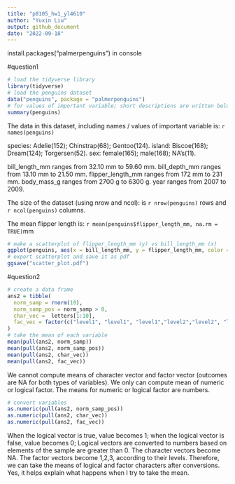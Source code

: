```yaml
---
title: "p8105_hw1_yl4610"
author: "Yuxin Liu"
output: github_document
date: "2022-09-18"
---
```


install.packages("palmerpenguins") in console 

#question1

```r
# load the tidyverse library 
library(tidyverse)
# load the penguins dataset
data("penguins", package = "palmerpenguins")
# for values of important variable; short descriptions are written below 
summary(penguins)
```
The data in this dataset, including names / values of important variable is: `r names(penguins)` 

species: Adelie(152); Chinstrap(68); Gentoo(124).
island: Biscoe(168); Dream(124); Torgersen(52).
sex: female(165); male(168);  NA's(11).

bill_length_mm ranges from 32.10 mm to 59.60 mm. bill_depth_mm ranges from 13.10 mm to 21.50 mm. flipper_length_mm ranges from 172 mm to 231 mm. body_mass_g ranges from 2700 g to 6300 g. year ranges from 2007 to 2009. 

The size of the dataset (using nrow and ncol): is `r nrow(penguins)` rows and `r ncol(penguins)` columns.

The mean flipper length is: `r mean(penguins$flipper_length_mm, na.rm = TRUE)`mm

```r
# make a scatterplot of flipper_length_mm (y) vs bill_length_mm (x)
ggplot(penguins, aes(x = bill_length_mm, y = flipper_length_mm, color = species)) + geom_point() 
# export scatterplot and save it as pdf 
ggsave("scatter_plot.pdf")
```

#question2

```r
# create a data frame
ans2 = tibble(
  norm_samp = rnorm(10),
  norm_samp_pos = norm_samp > 0,
  char_vec =  letters[1:10],
  fac_vec = factor(c("level1", "level1", "level1","level2","level2", "level2", "level3","level3","level3", "level3"), levels = c("level1", "level2", "level3")),
)
# take the mean of each variable 
mean(pull(ans2, norm_samp))
mean(pull(ans2, norm_samp_pos))
mean(pull(ans2, char_vec))
mean(pull(ans2, fac_vec))
```
We cannot compute means of character vector and factor vector (outcomes are NA for both types of variables). We only can compute mean of numeric or logical factor. The means for numeric or logical factor are numbers.
```r
# convert variables
as.numeric(pull(ans2, norm_samp_pos))
as.numeric(pull(ans2, char_vec))
as.numeric(pull(ans2, fac_vec))
```
When the logical vector is true, value becomes 1; when the logical vector is false, value becomes 0; Logical vectors are converted to numbers based on elements of the sample are greater than 0.
The character vectors become NA. 
The factor vectors become 1,2,3, according to their levels. 
Therefore, we can take the means of logical and factor characters after conversions.
Yes, it helps explain what happens when I try to take the mean. 
